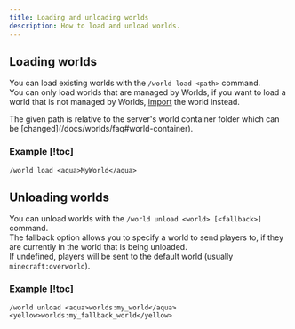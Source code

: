 ```yaml
---
title: Loading and unloading worlds
description: How to load and unload worlds.
---
```


## Loading worlds

You can load existing worlds with the `/world load <path>` command.  
You can only load worlds that are managed by Worlds,
if you want to load a world that is not managed by Worlds, [import](/docs/worlds/manage/import) the world instead.

<Callout type="tip">
  The given path is relative to the server's world container folder which can be
  [changed](/docs/worlds/faq#world-container).
</Callout>

### Example [!toc]

```
/world load <aqua>MyWorld</aqua>
```

## Unloading worlds

You can unload worlds with the `/world unload <world> [<fallback>]` command.  
The fallback option allows you to specify a world to send players to, if they are currently in the world that is being unloaded.  
If undefined, players will be sent to the default world (usually `minecraft:overworld`).

### Example [!toc]

```
/world unload <aqua>worlds:my_world</aqua> <yellow>worlds:my_fallback_world</yellow>
```
